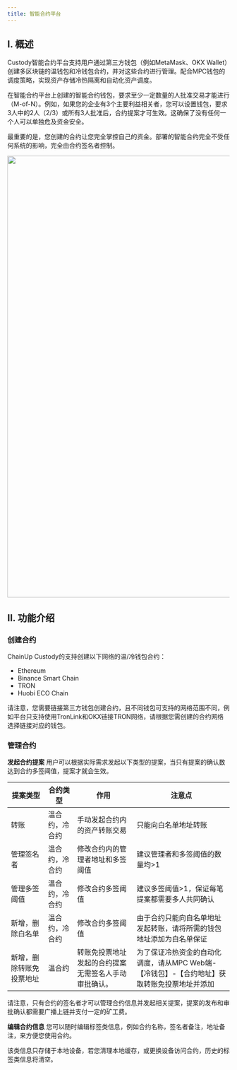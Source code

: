 ```yaml
---
title: 智能合约平台
---
```


## I. 概述
Custody智能合约平台支持用户通过第三方钱包（例如MetaMask、OKX Wallet）创建多区块链的温钱包和冷钱包合约，并对这些合约进行管理。配合MPC钱包的调度策略，实现资产存储冷热隔离和自动化资产调度。

在智能合约平台上创建的智能合约钱包，要求至少一定数量的人批准交易才能进行（M-of-N）。例如，如果您的企业有3个主要利益相关者，您可以设置钱包，要求3人中的2人（2/3）或所有3人批准后，合约提案才可生效。这确保了没有任何一个人可以单独危及资金安全。

最重要的是，您创建的合约让您完全掌控自己的资金。部署的智能合约完全不受任何系统的影响，完全由合约签名者控制。


<div className="w-full flex items-center justify-center">
    <img src="/images/help-center/flowing1.jpeg" width="1000"/>
</div>

## II. 功能介绍 

### 创建合约 

ChainUp Custody的支持创建以下网络的温/冷钱包合约：


* Ethereum
* Binance Smart Chain
* TRON
* Huobi ECO Chain

<Note>
请注意，您需要链接第三方钱包创建合约，且不同钱包可支持的网络范围不同，例如平台只支持使用TronLink和OKX链接TRON网络，请根据您需创建的合约网络选择链接对应的钱包。


</Note>



### 管理合约 
**发起合约提案**
用户可以根据实际需求发起以下类型的提案，当只有提案的确认数达到合约多签阈值，提案才就会生效。


提案类型| 合约类型 | 作用| 注意点 |
------- | ------- |------- |------ |
转账 |温合约，冷合约 |手动发起合约内的资产转账交易|只能向白名单地址转账|
管理签名者  |温合约，冷合约 |修改合约内的管理者地址和多签阈值|建议管理者和多签阈值的数量均>1|
管理多签阈值 |温合约，冷合约 |修改合约多签阈值|建议多签阈值>1，保证每笔提案都需要多人共同确认|
新增，删除白名单 | 温合约，冷合约|修改合约多签阈值|由于合约只能向白名单地址发起转账，请将所需的钱包地址添加为白名单保证|
新增，删除转账免投票地址  | 温合约|转账免投票地址发起的合约提案无需签名人手动审批确认。|为了保证冷热资金的自动化调度，请从MPC Web端-【冷钱包】-【合约地址】获取转账免投票地址并添加|




<Note>
请注意，只有合约的签名者才可以管理合约信息并发起相关提案，提案的发布和审批确认都需要广播上链并支付一定的矿工费。

</Note>


**编辑合约信息** 
您可以随时编辑标签类信息，例如合约名称，签名者备注，地址备注，来方便您使用合约。

<Note>
该类信息只存储于本地设备，若您清理本地缓存，或更换设备访问合约，历史的标签类信息将清空。
</Note>
